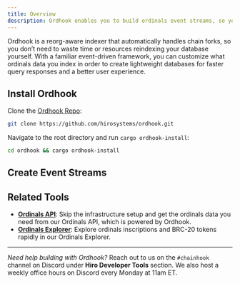```yaml
---
title: Overview
description: Ordhook enables you to build ordinals event streams, so you can create accurate, lightweight databases that gracefully handle Bitcoin forks and reorgs.
---
```



Ordhook is a reorg-aware indexer that automatically handles chain forks, so you don’t need to waste time or resources reindexing your database yourself. With a familiar event-driven framework, you can customize what ordinals data you index in order to create lightweight databases for faster query responses and a better user experience.

## Install Ordhook

<Steps>
<Step>

Clone the [Ordhook Repo](https://github.com/hirosystems/ordhook):

```bash title="Terminal"
git clone https://github.com/hirosystems/ordhook.git
```

</Step>

<Step>

Navigate to the root directory and run `cargo ordhook-install`:

```bash title="Terminal"
cd ordhook && cargo ordhook-install
```

</Step>
</Steps>

## Create Event Streams

<Cards>
  <Card
    href="/ordinals/ordhook/guides"
    title="Scan past Ordinals activity"
    description="Fetch historical ordinals activity, whether for a range of blocks or for a particular inscription."
  />
  <Card
    href="/ordinals/ordhook/guides"
    title="Stream Ordinals activity"
    description="Create webhook-like triggers that listen for ordinals activity and post that activity to a local server or file."
  />
  <Card
    href="/ordinals/ordhook/guides"
    title="Run Ordhook as a Service"
    description="Interact and manage incoming Ordinals activity with your own service."
  />
</Cards>

## Related Tools

- **[Ordinals API](/bitcoin/api)**: Skip the infrastructure setup and get the ordinals data you need from our Ordinals API, which is powered by Ordhook.
- **[Ordinals Explorer](/bitcoin/explorer)**: Explore ordinals inscriptions and BRC-20 tokens rapidly in our Ordinals Explorer.

---

_Need help building with Ordhook?_ Reach out to us on the `#chainhook` channel on Discord under **Hiro Developer Tools** section. We also host a weekly office hours on Discord every Monday at 11am ET.